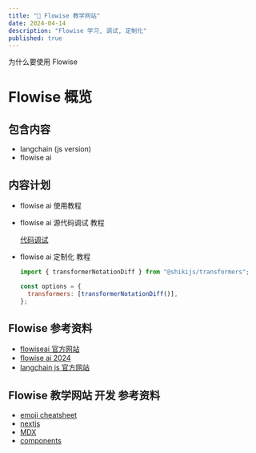 ```yaml
---
title: "🦄 Flowise 教学网站"
date: 2024-04-14
description: "Flowise 学习, 调试, 定制化"
published: true
---
```


<Callout type="danger">为什么要使用 Flowise</Callout>

# Flowise 概览

## 包含内容

- langchain (js version)
- flowise ai

## 内容计划

- flowise ai 使用教程
- flowise ai 源代码调试 教程

  [代码调试](/blog/how-to-debug)

- flowise ai 定制化 教程

  ```js
  import { transformerNotationDiff } from "@shikijs/transformers";

  const options = {
    transformers: [transformerNotationDiff()],
  };
  ```

## Flowise 参考资料

- [flowiseai 官方网站](https://docs.flowiseai.com/getting-started)
- [flowise ai 2024](https://www.youtube.com/playlist?list=PL4HikwTaYE0H7wBxhvQqxYcKOkZ4O3zXh)
- [langchain js 官方网站](https://js.langchain.com/docs/get_started/introduction)

## Flowise 教学网站 开发 参考资料

- [emoji cheatsheet](https://github.com/ikatyang/emoji-cheat-sheet)
- [nextjs](https://nextjs.org/docs/getting-started/installation)
- [MDX](https://mdxjs.com/)
- [components](https://mdxjs.com/table-of-components/)

```

```
